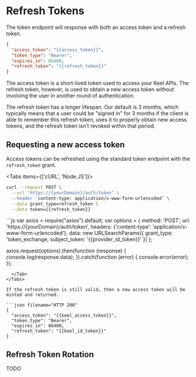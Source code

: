 # Refresh Tokens

The token endpoint will response with both an access token and a refresh token.  

```json filename="HTTP 200"
{
  "access_token": "{{access_token}}",
  "token_type": "Bearer",
  "expires_in": 86400,
  "refresh_token": "{{refresh_token}}"
}
```

The access token is a short-lived token used to access your Keel APIs.  The refresh token, however, is used to obtain a new access token without involving the user in another round of authentication.

The refresh token has a longer lifespan.  Our default is 3 months, which typically means that a user could be "signed in" for 3 months if the client is able to remember this refresh token, uses it to properly obtain new access tokens, and the refresh token isn't revoked within that period.

## Requesting a new access token

Access tokens can be refreshed using the standard token endpoint with the `refresh_token` grant.


<Tabs items={['cURL', 'Node.JS']}>
  <Tab>
```bash
curl --request POST \
  --url 'https://{yourDomain}/auth/token’ \
  --header 'content-type: application/x-www-form-urlencoded’ \
  --data grant_type=refresh_token \
  --data token={{refresh_token}}
```
  </Tab>
  <Tab>
```js
var axios = require("axios").default;
var options = {
  method: 'POST’,
  url: 'https://{yourDomain}/auth/token’,
  headers: {'content-type’: 'application/x-www-form-urlencoded’},
  data: new URLSearchParams({
    grant_type: 'token_exchange,
    subject_token: '{{provider_id_token}}'
  })
};

axios.request(options).then(function (response) {
  console.log(response.data);
}).catch(function (error) {
  console.error(error);
});
```
  </Tab>
</Tabs>

If the refresh token is still valid, then a new access token will be minted and returned.

```json filename="HTTP 200"
{
  "access_token": "{{keel_access_token}}",
  "token_type": "Bearer",
  "expires_in": 86400,
  "refresh_token": "{{keel_id_token}}"
}
```

## Refresh Token Rotation

TODO